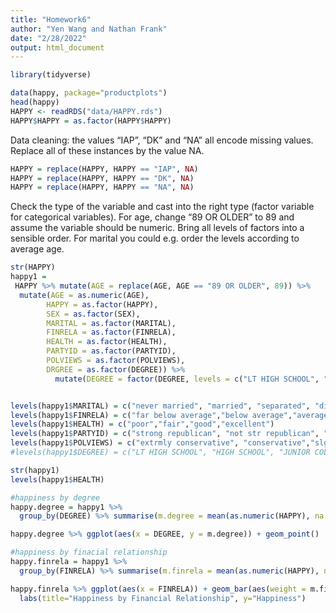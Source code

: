 ```yaml
---
title: "Homework6"
author: "Yen Wang and Nathan Frank"
date: "2/28/2022"
output: html_document
---
```


```r
library(tidyverse)

data(happy, package="productplots")
head(happy)
HAPPY <- readRDS("data/HAPPY.rds")
HAPPY$HAPPY = as.factor(HAPPY$HAPPY)
```

Data cleaning: the values “IAP”, “DK” and “NA” all encode missing values. 
Replace all of these instances by the value NA.
```r
HAPPY = replace(HAPPY, HAPPY == "IAP", NA)
HAPPY = replace(HAPPY, HAPPY == "DK", NA)
HAPPY = replace(HAPPY, HAPPY == "NA", NA)
```

Check the type of the variable and cast into the right type (factor variable for categorical variables).
For age, change “89 OR OLDER” to 89 and assume the variable should be numeric.
Bring all levels of factors into a sensible order. For marital you could e.g. order the levels according to average age.

```r
str(HAPPY)
happy1 = 
 HAPPY %>% mutate(AGE = replace(AGE, AGE == "89 OR OLDER", 89)) %>% 
  mutate(AGE = as.numeric(AGE), 
        HAPPY = as.factor(HAPPY), 
        SEX = as.factor(SEX), 
        MARITAL = as.factor(MARITAL),
        FINRELA = as.factor(FINRELA),
        HEALTH = as.factor(HEALTH),
        PARTYID = as.factor(PARTYID),
        POLVIEWS = as.factor(POLVIEWS),
        DRGREE = as.factor(DEGREE)) %>% 
          mutate(DEGREE = factor(DEGREE, levels = c("LT HIGH SCHOOL", "HIGH SCHOOL", "JUNIOR COLLEGE", "BACHELOR", "GRADUATE")))


levels(happy1$MARITAL) = c("never married", "married", "separated", "divorced", "widowed")
levels(happy1$FINRELA) = c("far below average","below average","average","above average","far above average")
levels(happy1$HEALTH) = c("poor","fair","good","excellent")
levels(happy1$PARTYID) = c("strong republican", "not str republican", "ind,near rep", "independent", "ind,near dem", "not str democrat", "strong democrat", "other party")
levels(happy1$POLVIEWS) = c("extrmly conservative", "conservative","slghtly conservative","moderate","slightly liberal","liberal","extremely liberal")
#levels(happy1$DEGREE) = c("LT HIGH SCHOOL", "HIGH SCHOOL", "JUNIOR COLLEGE", "BACHELOR", "GRADUATE")

str(happy1)
levels(happy1$HEALTH)

```



```r
#happiness by degree
happy.degree = happy1 %>% 
  group_by(DEGREE) %>% summarise(m.degree = mean(as.numeric(HAPPY), na.rm = TRUE))

happy.degree %>% ggplot(aes(x = DEGREE, y = m.degree)) + geom_point()
```


```r
#happiness by finacial relationship
happy.finrela = happy1 %>% 
  group_by(FINRELA) %>% summarise(m.finrela = mean(as.numeric(HAPPY), na.rm = TRUE))

happy.finrela %>% ggplot(aes(x = FINRELA)) + geom_bar(aes(weight = m.finrela), position="dodge") +
  labs(title="Happiness by Financial Relationship", y="Happiness")
```












